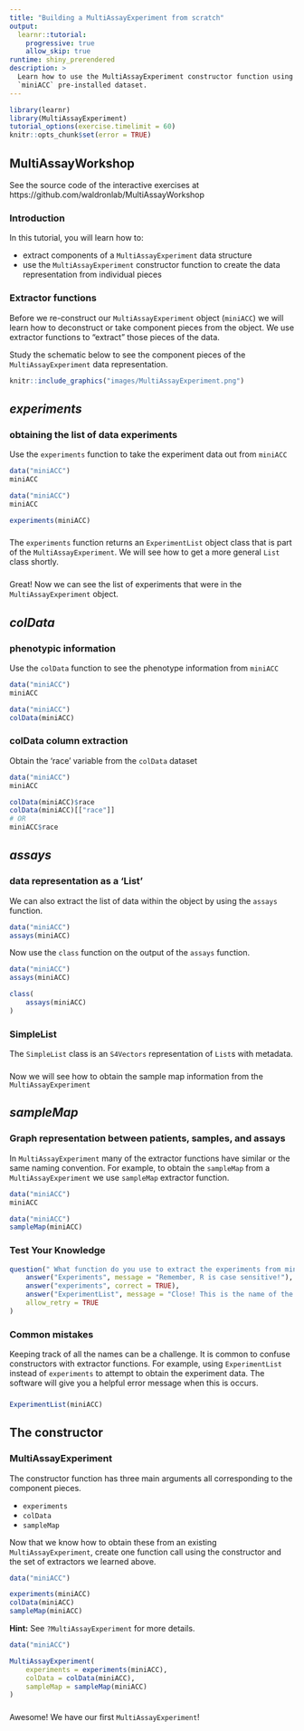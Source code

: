 ```yaml
---
title: "Building a MultiAssayExperiment from scratch"
output:
  learnr::tutorial:
    progressive: true
    allow_skip: true
runtime: shiny_prerendered
description: >
  Learn how to use the MultiAssayExperiment constructor function using the
  `miniACC` pre-installed dataset.
---
```


```r
library(learnr)
library(MultiAssayExperiment)
tutorial_options(exercise.timelimit = 60)
knitr::opts_chunk$set(error = TRUE)
```

## MultiAssayWorkshop

See the source code of the interactive exercises at
https://github.com/waldronlab/MultiAssayWorkshop

### Introduction

In this tutorial, you will learn how to:

* extract components of a `MultiAssayExperiment` data structure
* use the `MultiAssayExperiment` constructor function to create the
data representation from individual pieces

### Extractor functions

Before we re-construct our `MultiAssayExperiment` object (`miniACC`)
we will learn how to deconstruct or take component pieces from the object.
We use extractor functions to "extract" those pieces of the data.

Study the schematic below to see the component pieces of the
`MultiAssayExperiment` data representation.

```r
knitr::include_graphics("images/MultiAssayExperiment.png")
```


## *experiments*

### obtaining the list of data experiments

Use the `experiments` function to take the experiment data out from
`miniACC`

```r
data("miniACC")
miniACC

```

```r
data("miniACC")
miniACC

experiments(miniACC)
```

###

The `experiments` function returns an `ExperimentList` object class that is
part of the `MultiAssayExperiment`. We will see how to get a more general
`List` class shortly.

###

Great! Now we can see the list of experiments that were in the
`MultiAssayExperiment` object.

## *colData*

### phenotypic information

Use the `colData` function to see the phenotype information from `miniACC`

```r
data("miniACC")
miniACC
```

```r
data("miniACC")
colData(miniACC)
```

### colData column extraction

Obtain the 'race' variable from the `colData` dataset

```r
data("miniACC")
miniACC
```

```r
colData(miniACC)$race
colData(miniACC)[["race"]]
# OR
miniACC$race
```

###

## *assays*

### data representation as a 'List'

We can also extract the list of data within the object by using the `assays` function.

```r
data("miniACC")
assays(miniACC)
```

Now use the `class` function on the output of the `assays` function.

```r
data("miniACC")
assays(miniACC)
```

```r
class(
    assays(miniACC)
)
```

### SimpleList

The `SimpleList` class is an `S4Vectors` representation of `List`s with metadata.

###

Now we will see how to obtain the sample map information from the `MultiAssayExperiment`

## *sampleMap*

### Graph representation between patients, samples, and assays

In `MultiAssayExperiment` many of the extractor functions have similar or the same naming
convention. For example, to obtain the `sampleMap` from a `MultiAssayExperiment` we use
`sampleMap` extractor function.

```r
data("miniACC")
miniACC
```

```r
data("miniACC")
sampleMap(miniACC)
```

### Test Your Knowledge

```r
question(" What function do you use to extract the experiments from miniACC?",
    answer("Experiments", message = "Remember, R is case sensitive!"),
    answer("experiments", correct = TRUE),
    answer("ExperimentList", message = "Close! This is the name of the class that houses the data."),
    allow_retry = TRUE
)
```

### Common mistakes

Keeping track of all the names can be a challenge. It is common to confuse
constructors with extractor functions. For example, using `ExperimentList`
instead of `experiments` to attempt to obtain the experiment data. The software
will give you a helpful error message when this is occurs.

###

```r
ExperimentList(miniACC)
```

## The constructor

### MultiAssayExperiment

The constructor function has three main arguments all corresponding to the
component pieces.

* `experiments`
* `colData`
* `sampleMap`

Now that we know how to obtain these from an existing `MultiAssayExperiment`,
create one function call using the constructor and the set of extractors we
learned above.

```r
data("miniACC")

experiments(miniACC)
colData(miniACC)
sampleMap(miniACC)
```

**Hint:** See `?MultiAssayExperiment` for more details.

```r
data("miniACC")

MultiAssayExperiment(
    experiments = experiments(miniACC),
    colData = colData(miniACC),
    sampleMap = sampleMap(miniACC)
)
```

###

Awesome! We have our first `MultiAssayExperiment`!
